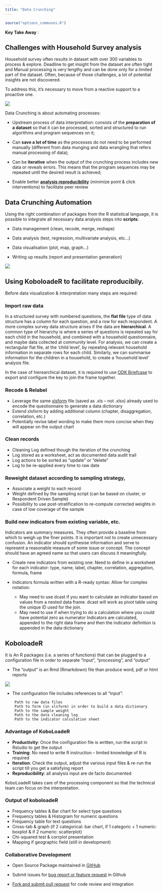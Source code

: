 ```yaml
---
title: "Data Crunching"
---
```


```r
source("options_communes.R")
```

<div class="note">
 **Key Take Away** :
</div>


## Challenges with Household Survey analysis

Household survey often results in dataset with over 300 variables to process & explore. Deadline to get insight from the dataset are often tight and Manual processing is very lengthy and can be done only for a limited part of the dataset. Often, because of those challenges, a lot of potential insights are not discovered.

To address this, it's necessary to move from a reactive support to a proactive one. 

![](images/unknowquestions.png)

Data Crunching is about automating processes:

 *  Upstream process of data interpretation: consists of the __preparation of a dataset__ so that it can be processed, sorted and structured to run algorithms and program sequences on it;  
 
 *  Can __save a lot of time__ as the processes do not need to be performed manually (different from data munging and data wrangling that refers manual processing of data);

 *   Can be __iterative__ when the output of the crunching process includes new data or reveals errors. This means that the program sequences may be repeated until the desired result is achieved;  

 *  Enable better [__analysis reproducibility__](http://edouard-legoupil.github.io/humanitaRian-data-science/slides/) (minimize point & click interventions) to facilitate peer review


## Data Crunching Automation

Using the right combination of packages from the R statistical language, it is possible to  integrate all necessary data analysis steps into **scripts**:

 * Data management (clean, recode, merge, reshape)

 * Data analysis (test, regression, multivariate analysis, etc...)
 
 * Data visualisation (plot, map, graph...)

 * Writing up results (report and presentation generation)

![](images/analysis.png)


## Using KoboloadeR to facilitate reproducibily.

Before data visualization & interpretation many steps are required:

### Import raw data   

In a structured survey with numbered questions, the __flat file__ type of data structure has a column for each question, and a row for each respondent. A more complex survey data structure arises if the data are  __hierarchical__. A common type of hierarchy is where a series of questions is repeated say for each child in the household, and combined with a household questionnaire, and maybe data collected at community level. For analysis, we can create a rectangular flat file, at the ‘child level’, by repeating relevant household information in separate rows for each child. Similarly, we can summarise information for the children in a household, to create a ‘household level’
analysis file.

In the case of hierearchical dataset, it is required to use [ODK Briefcase](https://opendatakit.org/downloads/download-category/briefcase/) to export and configure the key to  join the frame together.

 
### Recode & Relabel

 * Leverage the same [xlsform](http://xlsform.org) file (saved as .xls – not .xlsx) already used to encode the questionnaire to generate a data dictionary
 * Extend xlsform by adding additional column (chapter, disaggregation, correlation, etc.)
 * Potentially revise label wording to make them more concise when they will appear on the output chart

 
### Clean records 
 
 * Cleaning Log defined though the iteration of the crunching 
 * Log stored as a worksheet, act as documented data audit trail
 * Log actions to be sorted as “update” or “delete”
 * Log to be re-applied every time to raw date 

 
### Reweight dataset according to sampling strategy, 
 
 * Associate a weight to each record
 * Weight defined by the sampling script (can be based on cluster, or Respondent Driven Sample)
 * Possibility to use post-stratification to re-compute corrected weights in case of low coverage of the sample

 
### Build new indicators from existing variable, etc.  

Indicators are summary measures. They often provide a baseline from which to weigh up the finer points. It is important not to create unnecessary confusion. An indicator should synthesise information and serve to represent a reasonable measure of some issue or concept. The concept should have an agreed name so that users can discuss it meaningfully.

 * Create new indicators from existing one: Need to define in a worksheet for each indicator: type, name, label, chapter, correlation, aggregation, formula, frame
 
 * Indicators formula written with a R-ready syntax: Allow for complex notation:  
 
    *   May need to use dcast if you want to calculate an indicator based on values from a nested data frame.  dcast will work as pivot table using the unique ID used for the join.
    *   May need to use if when trying to do a calculation where you could have  potential zero as numerator
    Indicators are calculated, appended to the right data frame and then the indicator definition is appended in the data dictionary



## KoboloadeR 

It is An R packages (i.e. a series of functions) that can be plugged to a configuration file in order to separate “input”, “processing”, and “output”

 * The “output” is an Rmd (Rmarkdown) file than produce word, pdf or html reports  

![](images/rm-cheatsheet1.png)

 * The configuration file includes references to all “input”:  
 
        Path to raw data files
        Path to form (in xlsform) in order to build a data dictionary
        Path to the sample weight 
        Path to the data cleaning log
        Path to the indicator calculation sheet 


### Advantage of KoboLoadeR 


 * __Productivity__: Once the configuration file is written, run the script in Rstudio to get the output
 * __Training__: No need to write R instruction – limited knowledge of R is required
 * __Iteration__: Check the output, adjust the various input files & re-run the script till you get a satisfying report
 * __Reproducibility__: all analysis input are de facto documented  

KoboLoadeR takes care of the processing component so that the technical team can focus on the interpretation.

### Output of koboloadeR  

 * Frequency tables & Bar chart for select type questions
 * Frequency tables & Histogram for numeric questions
 * Frequency table for text questions
 * Cross-tab & graph (if 2 categorical: bar chart, if 1 categoric + 1 numeric: boxplot & if 2 numeric: scatterplot)
 * Chi-squared test & corrplot presentation
 * Mapping if geographic field (still in development)

### Collaborative Development

 *  Open Source Package maintained in [GitHub](https://github.com/Edouard-Legoupil/koboloadeR)  
 
 *  Submit issues for [bug report or feature request](https://github.com/Edouard-Legoupil/koboloadeR/issues) in Github 
 
 *  [Fork and submit pull request](https://github.com/Edouard-Legoupil/koboloadeR/tree/master/R#fork-destination-box) for code review and integration

